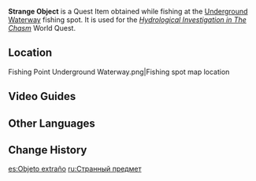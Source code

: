 {{Item Infobox
|id           = 101665
|image        = Item Strange Object.png
|type         = Quest Items
|description  = A strange item that you fished up from the underground waterways in [[The Chasm]]. It's wet, and you cannot tell if this is a living or dead thing.
|source1      = Obtained from a hidden fishing point in [[Underground Waterway]]
}}
'''Strange Object''' is a Quest Item obtained while fishing at the [[Underground Waterway]] fishing spot. It is used for the ''[[Hydrological Investigation in The Chasm]]'' World Quest.

==Location==
<gallery>
Fishing Point Underground Waterway.png|Fishing spot map location
</gallery>

==Video Guides==
{{EVT
|video1   = https://youtu.be/cGxzTtXoZK8
|caption1 = Obtain Strange Object Guide
}}

==Other Languages==
{{Other Languages
|en      = Strange Object
|zhs     = 奇怪的物件
|zhs_rm  = Qíguài de Wùjiàn
|zht     = 奇怪的物件
|zht_rm  = Qíguài de Wùjiàn
|zh_tl   = Strange Object
|ja      = 奇妙な物
|ja_rm   = Kimyou na Mono
|ja_tl   = Strange Object
|ko      = 이상한 물건
|ko_rm   = Isanghan Mulgeon
|ko_tl   = Strange Object
|es      = Objeto extraño
|es_tl   = Strange Object
|fr      = Objet bizarre
|fr_tl   = Strange Object
|ru      = Странный предмет
|ru_tl   = Strange Object
|th      = วัตถุแปลกปลอม
|th_rm   = 
|th_tl   = 
|vi      = Vật Kỳ Lạ
|vi_tl   = 
|de      = Seltsames Objekt
|de_tl   = Strange Object
|id      = Objek Aneh
|id_tl   = Strange Object
|pt      = Objeto Estranho
|pt_tl   = 
|tr      = Tuhaf Nesne
|tr_tl   = 
|it      = Oggetto insolito
|it_tl   = 
}}

==Change History==
{{Change History|2.6}}

[[es:Objeto extraño]]
[[ru:Странный предмет]]